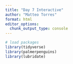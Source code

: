 ```yaml
---
title: "Day 7 Interactive"
author: "Matteo Torres"
format: html
editor_options: 
  chunk_output_type: console
---
```


```r
# load packages
library(tidyverse)
library(palmerpenguins)
library(lubridate)
```

